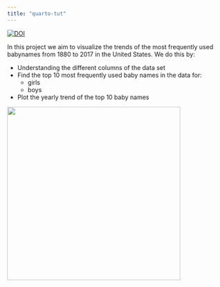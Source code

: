 ```yaml
---
title: "quarto-tut"
---
```


         
[![DOI](https://zenodo.org/badge/827812344.svg)](https://zenodo.org/doi/10.5281/zenodo.12733810)


In this project we aim to visualize the trends of the most frequently used babynames from 1880 to 2017 in the United States. We do this by:

-   Understanding the different columns of the data set
-   Find the top 10 most frequently used baby names in the data for:
    -   girls
    -   boys
-   Plot the yearly trend of the top 10 baby names

![](https://cdn.pixabay.com/photo/2016/10/02/06/27/baby-1709013_1280.jpg){fig-align="center" width="400"}
